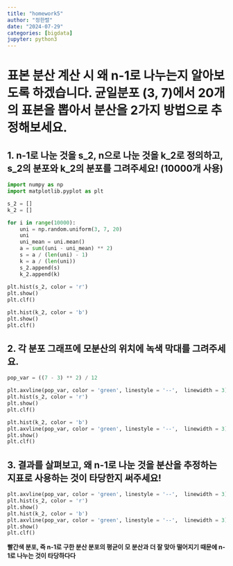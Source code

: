 ```yaml
---
title: "homework5"
author: "정한렬"
date: "2024-07-29"
categories: [bigdata]
jupyter: python3
---
```


# 표본 분산 계산 시 왜 n-1로 나누는지 알아보도록 하겠습니다. 균일분포 (3, 7)에서 20개의 표본을 뽑아서 분산을 2가지 방법으로 추정해보세요.

## 1. n-1로 나눈 것을 s_2, n으로 나눈 것을 k_2로 정의하고, s_2의 분포와 k_2의 분포를 그려주세요! (10000개 사용)

```python
import numpy as np
import matplotlib.pyplot as plt

s_2 = []
k_2 = []

for i in range(10000):
    uni = np.random.uniform(3, 7, 20)
    uni
    uni_mean = uni.mean()
    a = sum((uni - uni_mean) ** 2)
    s = a / (len(uni) - 1) 
    k = a / (len(uni))
    s_2.append(s)
    k_2.append(k)
    
plt.hist(s_2, color = 'r')
plt.show()
plt.clf()
```

```python
plt.hist(k_2, color = 'b')
plt.show()
plt.clf()
```

## 2. 각 분포 그래프에 모분산의 위치에 녹색 막대를 그려주세요.

```python
pop_var = ((7 - 3) ** 2) / 12 

plt.axvline(pop_var, color = 'green', linestyle = '--',  linewidth = 3)
plt.hist(s_2, color = 'r')
plt.show()
plt.clf()
```

```python
plt.hist(k_2, color = 'b')
plt.axvline(pop_var, color = 'green', linestyle = '--',  linewidth = 3)
plt.show()
plt.clf()
```

## 3. 결과를 살펴보고, 왜 n-1로 나눈 것을 분산을 추정하는 지표로 사용하는 것이 타당한지 써주세요!

```python

plt.axvline(pop_var, color = 'green', linestyle = '--',  linewidth = 3)
plt.hist(s_2, color = 'r')
plt.show()
plt.hist(k_2, color = 'b')
plt.axvline(pop_var, color = 'green', linestyle = '--',  linewidth = 3)
plt.show()
plt.clf()
```
**빨간색 분포, 즉 n-1로 구한 분산 분포의 평균이 모 분산과 더 잘 맞아 떨어지기 때문에 n-1로 나누는 것이 타당하다다 **
